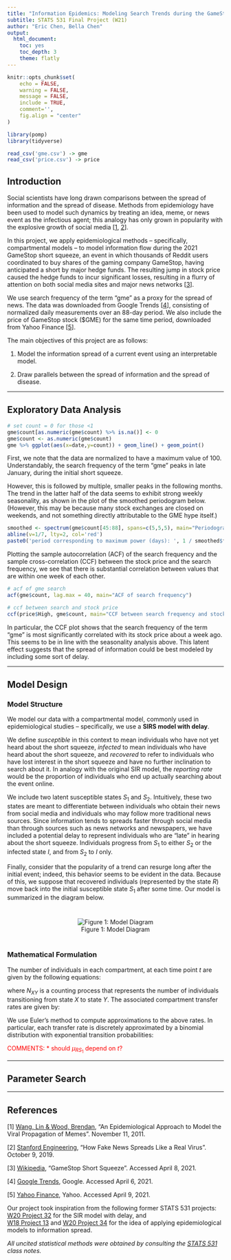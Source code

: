 ---
title: "Information Epidemics: Modeling Search Trends during the GameStop Short Squeeze Using Stochastic Compartmental Models"
subtitle: STATS 531 Final Project (W21)
author: "Eric Chen, Bella Chen"
output:
  html_document:
    toc: yes
    toc_depth: 3
    theme: flatly
---

```{r setup, include=FALSE}
knitr::opts_chunk$set(
	echo = FALSE,
	warning = FALSE,
	message = FALSE,
	include = TRUE,
	comment='',
	fig.align = "center"
)
```

```{r load_packages, include=FALSE}
library(pomp)
library(tidyverse)

read_csv('gme.csv') -> gme
read_csv('price.csv') -> price
```

## Introduction

Social scientists have long drawn comparisons between the spread of information and the spread of disease. Methods from epidemiology have been used to model such dynamics by treating an idea, meme, or news event as the infectious agent; this analogy has only grown in popularity with the explosive growth of social media  [[1](https://www.sciencedirect.com/science/article/pii/S0307904X11002824), [2](https://engineering.stanford.edu/magazine/article/how-fake-news-spreads-real-virus)].

In this project, we apply epidemiological methods -- specifically, compartmental models -- to model information flow during the 2021 GameStop short squeeze, an event in which thousands of Reddit users coordinated to buy shares of the gaming company GameStop, having anticipated a short by major hedge funds. The resulting jump in stock price caused the hedge funds to incur significant losses, resulting in a flurry of attention on both social media sites and major news networks [[3](https://en.wikipedia.org/wiki/GameStop_short_squeeze)].

We use search frequency of the term "gme" as a proxy for the spread of news. The data was downloaded from Google Trends [[4](https://trends.google.com/trends/)], consisting of normalized daily measurements over an 88-day period. We also include the price of GameStop stock (\$GME) for the same time period, downloaded from Yahoo Finance [[5](https://finance.yahoo.com/)].

The main objectives of this project are as follows: 

1. Model the information spread of a current event using an interpretable model.

2. Draw parallels between the spread of information and the spread of disease.

------------

## Exploratory Data Analysis

```{r dataplot, echo=FALSE}
# set count = 0 for those <1
gme$count[as.numeric(gme$count) %>% is.na()] <- 0
gme$count <- as.numeric(gme$count)
gme %>% ggplot(aes(x=date,y=count)) + geom_line() + geom_point()
```
  
First, we note that the data are normalized to have a maximum value of $100$. Understandably, the search frequency of the term "gme" peaks in late January, during the initial short squeeze. 

However, this is followed by multiple, smaller peaks in the following months. The trend in the latter half of the data seems to exhibit strong weekly seasonality, as shown in the plot of the smoothed periodogram below. (However, this may be because many stock exchanges are closed on weekends, and not something directly attributable to the GME hype itself.)

```{r spectrum, echo=FALSE}
smoothed <- spectrum(gme$count[45:88], spans=c(5,5,5), main="Periodogram (Smoothed)")
abline(v=1/7, lty=2, col='red')
paste0('period corresponding to maximum power (days): ', 1 / smoothed$freq[which.max(smoothed$spec)])
```

Plotting the sample autocorrelation (ACF) of the search frequency and the sample cross-correlation (CCF) between the stock price and the search frequency, we see that there is substantial correlation between values that are within one week of each other.

```{r acf, echo=FALSE}
# acf of gme search 
acf(gme$count, lag.max = 40, main="ACF of search frequency")
```

```{r ccf, echo=FALSE}
# ccf between search and stock price
ccf(price$High, gme$count, main="CCF between search frequency and stock price")
```

In particular, the CCF plot shows that the search frequency of the term "gme" is most significantly correlated with its stock price about a week ago. This seems to be in line with the seasonality analysis above. This latent effect suggests that the spread of information could be best modeled by including some sort of delay.

------------

## Model Design

### Model Structure

We model our data with a compartmental model, commonly used in epidemiological studies -- specifically, we use a **SIRS model with delay**.

We define *susceptible* in this context to mean individuals who have not yet heard about the short squeeze, *infected* to mean individuals who have heard about the short squeeze, and *recovered* to refer to individuals who have lost interest in the short squeeze and have no further inclination to search about it. In analogy with the original SIR model, the *reporting rate* would be the proportion of individuals who end up actually searching about the event online.

We include two latent susceptible states $S_1$ and $S_2$. Intuitively, these two states are meant to differentiate between individuals who obtain their news from social media and individuals who may follow more traditional news sources. Since information tends to spreads faster through social media than through sources such as news networks and newspapers, we have included a potential delay to represent individuals who are "late" in hearing about the short squeeze. Individuals progress from $S_1$ to either $S_2$ or the infected state $I$, and from $S_2$ to $I$ only.

Finally, consider that the popularity of a trend can resurge long after the initial event; indeed, this behavior seems to be evident in the data. Because of this, we suppose that recovered individuals (represented by the state $R$) move back into the initial susceptible state $S_1$ after some time. Our model is summarized in the diagram below.

<div style='margin:40px'>
<center>
![Figure 1: Model Diagram](model.png)
</center>
</div>


### Mathematical Formulation

The number of individuals in each compartment, at each time point $t$ are given by the following equations:

\begin{align*}
S_1(t) &= S_1(0) + N_{RS_1}(t) - N_{S_1S_2}(t) - N_{S_1I}(t) \\
S_2(t) &= S_2(0) + N_{S_1S_2}(t) - N_{S_2I}(t) \\
I(t) &= I(0) + N_{S_1I}(t) + N_{S_2I}(t) - N_{IR}(t) \\
R(t) &= R(0) + N_{IR}(t) - N_{RS_1}(t) \\
\end{align*}

where $N_{XY}$ is a counting process that represents the number of individuals transitioning from state $X$ to state $Y$. The associated compartment transfer rates are given by:

\begin{align*}
\frac{dN_{S_1S_2}(t)}{dt} &= \mu_{S_1S_2}S_1(t) \\
\frac{dN_{S_1I}(t)}{dt} &= \mu_{S_1I}(t)S_1(t) = \beta_1I(t)S_1(t) \\
\frac{dN_{S_2I}(t)}{dt} &= \mu_{S_2I}(t)S_2(t) = \beta_2I(t)S_2(t)\\
\frac{dN_{IR}(t)}{dt} &= \mu_{IR}I(t) \\
\frac{dN_{RS_1}(t)}{dt} &= \mu_{RS_1}R(t) \\
\end{align*}

We use Euler's method to compute approximations to the above rates. In particular, each transfer rate is discretely approximated by a binomial distribution with exponential transition probabilities:

\begin{align*}
\Delta N_{S_1S_2}(t) &\sim \mathrm{Binomial}(S_1, 1 - e^{-\mu_{S_1S_2}\Delta t}) \\
\Delta N_{S_1I}(t) &\sim \mathrm{Binomial}(S_1, 1 - e^{-\beta_1\frac{I}{N}\Delta t}) \\
\Delta N_{S_2I}(t) &\sim \mathrm{Binomial}(S_2, 1 - e^{-\beta_2\frac{I}{N}\Delta t}) \\
\Delta N_{IR}(t) &\sim \mathrm{Binomial}(I, 1 - e^{-\mu_{IR}\Delta t}) \\
\Delta N_{RS_1}(t) &\sim \mathrm{Binomial}(R, 1 - e^{-\mu_{RS_1}\Delta t}) \\
\end{align*}

<div style='color:red'>
COMMENTS:
* should $\mu_{RS_1}$ depend on $t$?
</div>

------------

## Parameter Search



------------

## References  

[1] [Wang, Lin & Wood, Brendan](https://www.sciencedirect.com/science/article/pii/S0307904X11002824), "An Epidemiological Approach to Model the Viral Propagation of Memes". November 11, 2011.

[2] [Stanford Engineering](https://engineering.stanford.edu/magazine/article/how-fake-news-spreads-real-virus), "How Fake News Spreads Like a Real Virus". October 9, 2019.

[3] [Wikipedia](https://en.wikipedia.org/wiki/GameStop_short_squeeze), "GameStop Short Squeeze". Accessed April 8, 2021.

[4] [Google Trends](https://trends.google.com/trends/), Google. Accessed April 6, 2021.

[5] [Yahoo Finance](https://finance.yahoo.com/), Yahoo. Accessed April 9, 2021.

Our project took inspiration from the following former STATS 531 projects: [W20 Project 32](https://ionides.github.io/531w20/final_project/Project32/final.html) for the SIR model with delay, and <br> [W18 Project 13](https://ionides.github.io/531w18/final_project/13/final.html) and [W20 Project 34](https://ionides.github.io/531w20/final_project/Project34/final.html) for the idea of applying epidemiological models to information spread.

*All uncited statistical methods were obtained by consulting the [STATS 531](https://ionides.github.io/531w21/) class notes.*

